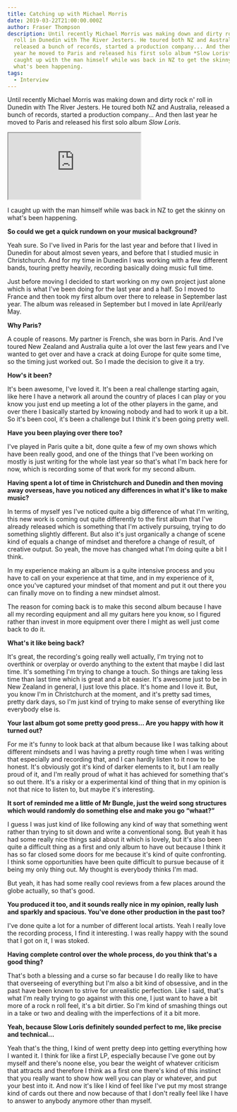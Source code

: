 ```yaml
---
title: Catching up with Michael Morris
date: 2019-03-22T21:00:00.000Z
author: Fraser Thompson
description: Until recently Michael Morris was making down and dirty rock n'
  roll in Dunedin with The River Jesters. He toured both NZ and Australia,
  released a bunch of records, started a production company... And then last
  year he moved to Paris and released his first solo album *Slow Loris*. I
  caught up with the man himself while was back in NZ to get the skinny on
  what's been happening.
tags:
  - Interview
---
```



Until recently Michael Morris was making down and dirty rock n' roll in Dunedin with The River Jesters. He toured both NZ and Australia, released a bunch of records, started a production company... And then last year he moved to Paris and released his first solo album _Slow Loris_.

<p><iframe style={{border: 0, width: "100%", height: "120px"}} src="https://bandcamp.com/EmbeddedPlayer/album=555398865/size=large/bgcol=ffffff/linkcol=0687f5/tracklist=false/artwork=small/transparent=true/" seamless><a href="http://michaelmorrisnz.bandcamp.com/album/slow-loris">Slow Loris by Michael Morris NZ</a></iframe></p>

I caught up with the man himself while was back in NZ to get the skinny on what's been happening.

**So could we get a quick rundown on your musical background?**

Yeah sure. So I've lived in Paris for the last year and before that I lived in Dunedin for about almost seven years, and before that I studied music in Christchurch. And for my time in Dunedin I was working with a few different bands, touring pretty heavily, recording basically doing music full time.

Just before moving I decided to start working on my own project just alone which is what I've been doing for the last year and a half. So I moved to France and then took my first album over there to release in September last year. The album was released in September but I moved in late April/early May.

**Why Paris?**

A couple of reasons. My partner is French, she was born in Paris. And I've toured New Zealand and Australia quite a lot over the last few years and I've wanted to get over and have a crack at doing Europe for quite some time, so the timing just worked out. So I made the decision to give it a try.

**How's it been?**

It's been awesome, I've loved it. It's been a real challenge starting again, like here I have a network all around the country of places I can play or you know you just end up meeting a lot of the other players in the game, and over there I basically started by knowing nobody and had to work it up a bit. So it's been cool, it's been a challenge but I think it's been going pretty well.

**Have you been playing over there too?**

I've played in Paris quite a bit, done quite a few of my own shows which have been really good, and one of the things that I've been working on mostly is just writing for the whole last year so that's what I'm back here for now, which is recording some of that work for my second album.

**Having spent a lot of time in Christchurch and Dunedin and then moving away overseas, have you noticed any differences in what it's like to make music?**

In terms of myself yes I've noticed quite a big difference of what I'm writing, this new work is coming out quite differently to the first album that I've already released which is something that I'm actively pursuing, trying to do something slightly different. But also it's just organically a change of scene kind of equals a change of mindset and therefore a change of result, of creative output. So yeah, the move has changed what I'm doing quite a bit I think.

In my experience making an album is a quite intensive process and you have to call on your experience at that time, and in my experience of it, once you've captured your mindset of that moment and put it out there you can finally move on to finding a new mindset almost.

The reason for coming back is to make this second album because I have all my recording equipment and all my guitars here you know, so I figured rather than invest in more equipment over there I might as well just come back to do it.

**What's it like being back?**

It's great, the recording's going really well actually, I'm trying not to overthink or overplay or overdo anything to the extent that maybe I did last time. It's something I'm trying to change a touch. So things are taking less time than last time which is great and a bit easier. It's awesome just to be in New Zealand in general, I just love this place. It's home and I love it. But, you know I'm in Christchurch at the moment, and it's pretty sad times, pretty dark days, so I'm just kind of trying to make sense of everything like everybody else is.

**Your last album got some pretty good press... Are you happy with how it turned out?**

For me it's funny to look back at that album because like I was talking about different mindsets and I was having a pretty rough time when I was writing that especially and recording that, and I can hardly listen to it now to be honest. It's obviously got it's kind of darker elements to it, but I am really proud of it, and I'm really proud of what it has achieved for something that's so out there. It's a risky or a experimental kind of thing that in my opinion is not that nice to listen to, but maybe it's interesting.

**It sort of reminded me a little of Mr Bungle, just the weird song structures which would randomly do something else and make you go “whaat?”**

I guess I was just kind of like following any kind of way that something went rather than trying to sit down and write a conventional song. But yeah it has had some really nice things said about it which is lovely, but it's also been quite a difficult thing as a first and only album to have out because I think it has so far closed some doors for me because it's kind of quite confronting. I think some opportunities have been quite difficult to pursue because of it being my only thing out. My thought is everybody thinks I'm mad.

But yeah, it has had some really cool reviews from a few places around the globe actually, so that's good.

**You produced it too, and it sounds really nice in my opinion, really lush and sparkly and spacious. You've done other production in the past too?**

I've done quite a lot for a number of different local artists. Yeah I really love the recording process, I find it interesting. I was really happy with the sound that I got on it, I was stoked.

**Having complete control over the whole process, do you think that's a good thing?**

That's both a blessing and a curse so far because I do really like to have that overseeing of everything but I'm also a bit kind of obsessive, and in the past have been known to strive for unrealistic perfection. Like I said, that's what I'm really trying to go against with this one, I just want to have a bit more of a rock n roll feel, it's a bit dirtier. So I'm kind of smashing things out in a take or two and dealing with the imperfections of it a bit more.

**Yeah, because Slow Loris definitely sounded perfect to me, like precise and technical...**

Yeah that's the thing, I kind of went pretty deep into getting everything how I wanted it. I think for like a first LP, especially because I've gone out by myself and there's noone else, you bear the weight of whatever criticism that attracts and therefore I think as a first one there's kind of this instinct that you really want to show how well you can play or whatever, and put your best into it. And now it's like I kind of feel like I've put my most strange kind of cards out there and now because of that I don't really feel like I have to answer to anybody anymore other than myself.
